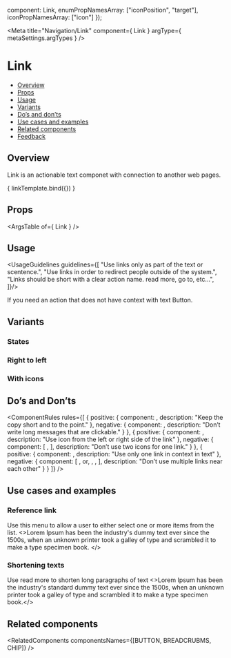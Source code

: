 
  component: Link,
  enumPropNamesArray: ["iconPosition", "target"],
  iconPropNamesArray: ["icon"]
});

<Meta
  title="Navigation/Link"
  component={ Link }
  argType={ metaSettings.argTypes }
/>

<!--- Component template -->


<!--- Component documentation -->

# Link
- [Overview](#overview)
- [Props](#props)
- [Usage](#usage)
- [Variants](#variants)
- [Do’s and don’ts](#dos-and-donts)
- [Use cases and examples](#use-cases-and-examples)
- [Related components](#related-components)
- [Feedback](#feedback)

## Overview
Link is an actionable text componet with connection to another web pages.

<Canvas>
  <Story name="Overview"
         args={{ text: "Read more", href: "https://www.monday.com" }}>
    { linkTemplate.bind({}) }
  </Story>
</Canvas>

## Props
<ArgsTable of={ Link } />

## Usage
<UsageGuidelines guidelines={[
  "Use links only as part of the text or scentence.",
  "Use links in order to redirect people outside of the system.",
  "Links should be short with a clear action name. read more, go to, etc...",
]}/>

<Tip>If you need an action that does not have context with text <StorybookLink href="/?path=/docs/inputs-combobox--overview" size={StorybookLink.sizes.SMALL} withoutSpacing>Button</StorybookLink>.</Tip>

## Variants
### States
<Canvas>
  <Story name="States">
    <Link
      text="Default"
      href="https://www.monday.com"
    />
  </Story>
</Canvas>

### Right to left
<Canvas>
  <Story name="Right to left">
      <Link
        text="اقرأ أكثر"
        href="https://www.monday.com"
        icon="fa fa-link"
      />
      <Link
        text="קרא עוד"
        href="https://www.monday.com"
        iconPosition={Link.iconPositions.END}
        icon="fa fa-info"
      />
  </Story>
</Canvas>

### With icons
<Canvas>
  <Story name="With icons">
    <Link
      text="Read more"
      href="https://www.monday.com"
      icon={ExternalPage}
    />
    <Link
      text="Read more"
      href="https://www.monday.com"
      iconPosition={Link.iconPositions.END}
      icon={ExternalPage}
    />
  </Story>
</Canvas>

## Do’s and Don’ts
<ComponentRules
  rules={[
    {
      positive: { 
        component: <Link text="Read more" href="https://www.monday.com" />,
        description: "Keep the copy short and to the point."
      },
      negative: {
        component: <Link text="Go to this url and read all about it" href="https://www.monday.com" />,
        description: "Don’t write long messages that are clickable."
      }
    },
    {
      positive: {
        component: <Link text="Read more" iconPosition={Link.iconPositions.START} href="https://www.monday.com" icon={ExternalPage} />,
        description: "Use icon from the left or right side of the link"
      },
      negative: {
        component: 
        [
          <Link icon={Gallery} iconPosition={Link.iconPositions.END} />,
          <Link icon={ExternalPage} text="Read more" iconPosition={Link.iconPositions.END} />
        ],
        description: "Don’t use two icons for one link."
      }
    },
    {
      positive: {
        component: <Link text="Read more" href="https://www.monday.com" />,
        description: "Use only one link in context in text"
      },
      negative: {
        component:
         [
            <Link text="Read this" href="https://www.monday.com"/>,
            <span class="monday-storybook-link_text">or</span>,
            <Link text="this" href="https://www.monday.com" />,
            <Link text="Nice article" href="https://www.monday.com" />,
         ],
        description: "Don’t use multiple links near each other"
      }
    }
  ]}
/>

## Use cases and examples
### Reference link
Use this menu to allow a user to either select one or more items from the list.
<Canvas>
  <Story name="Reference link">
    <>Lorem Ipsum has been the industry's <Link text="standard" href="https://www.monday.com" /> dummy text ever since the 1500s, when an unknown printer took a galley of type and scrambled it to make a type specimen book. </>
  </Story>
</Canvas>

### Shortening texts
Use read more to shorten long paragraphs of text 
<Canvas>
  <Story name="Shortening texts">
    <>Lorem Ipsum has been the industry's standard dummy text ever since the 1500s, when an unknown printer took a galley of type and scrambled it to make a type specimen book.<Link text="Read more..." href="https://www.monday.com" /></>
  </Story>
</Canvas>

## Related components
<RelatedComponents componentsNames={[BUTTON, BREADCRUBMS, CHIP]} />
